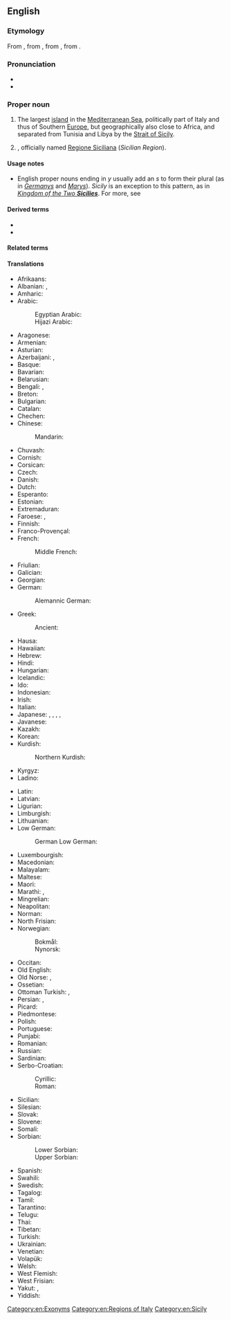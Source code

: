 ==English==

===Etymology===
From {{der|en|it|Sicilia}}, from {{der|en|la|Sicilia|}}, from {{der|en|grc|Σικελία|}}, from {{m|grc|Σίκελος||{{w|Sicel}}}}.

===Pronunciation===
* {{IPA|en|/ˈsɪsɨli/}}
* {{audio|en|LL-Q1860 (eng)-Vealhurl-Sicily.wav|Audio (Southern England)}}

===Proper noun===
{{wikipedia}}
{{en-proper noun|Sicilies}} {{qualifier|see usage notes below}}

# The largest [[island]] in the [[Mediterranean Sea]], politically part of Italy and thus of Southern [[Europe]], but geographically also close to Africa, and separated from Tunisia and Libya by the [[Strait of Sicily]].
# {{place|en|autonomous region|c/Italian Republic}}, officially named [[Regione Siciliana]] (''Sicilian Region'').

====Usage notes====
* English proper nouns ending in ''y'' usually add an ''s'' to form their plural (as in ''[[Germany]]s'' and ''[[Mary]]s''). ''Sicily'' is an exception to this pattern, as in ''[[Kingdom of the Two Sicilies|Kingdom of the Two '''Sicilies''']]''. For more, see {{pedia|English plurals#Plurals of nouns in -y|English plurals § Plurals of nouns in -y}}

====Derived terms====
* {{l|en|Sicilian}}
* {{l|en|Strait of Sicily}}

====Related terms====
{{rel4
|en|
Sicel|Sicilian|Siceliot|Sikeliot|Siculian|Siculi|Siculish|Sicilian American|Sicilian Italian
}}

====Translations====
{{trans-top|island in the Mediterranean Sea}}
* Afrikaans: {{t|af|Sisilië}}
* Albanian: {{t|sq|Siçilia|f}}, {{t|sq|Siçighja|f}}
* Amharic: {{t|am|ሲኪልያ}}
* Arabic: {{t|ar|صِقِلِّيَّة|f}}
*: Egyptian Arabic: {{t|arz|سيسيليا|f|tr=sisilia|sc=Arab}}
*: Hijazi Arabic: {{t|acw|صِقِلِّيَّة|f|tr=ṣigilliya, ṣiqilliya}}
* Aragonese: {{t|an|Secilia|f}}
* Armenian: {{t|hy|Սիցիլիա}}
* Asturian: {{t|ast|Sicilia|f}}
* Azerbaijani: {{t|az|Siciliya}}, {{t|az|Siqilliyyə}}
* Basque: {{t|eu|Sizilia}}
* Bavarian: {{t|bar|Sizilien|n}}
* Belarusian: {{t|be|Сыцылія|f}}
* Bengali: {{t|bn|সিসিলি}}, {{t|bn|সিকিল্লি}}
* Breton: {{t|br|Sikilia|f}}
* Bulgarian: {{t|bg|Сицилия|f}}
* Catalan: {{t+|ca|Sicília|f}}
* Chechen: {{t|ce|Сицили}}
* Chinese:
*: Mandarin: {{t+|cmn|西西里|tr=Xixīlǐ|sc=Hani}}
* Chuvash: {{t|cv|Сицили}}
* Cornish: {{t|kw|Sisili|f}}
* Corsican: {{t|co|Sicilia|f}}
* Czech: {{t+|cs|Sicílie|f}}
* Danish: {{t|da|Sicilien}}
* Dutch: {{t+|nl|Sicilië|n}}
* Esperanto: {{t|eo|Sicilio}}
* Estonian: {{t|et|Sitsiilia}}
* Extremaduran: {{t|ext|Sicília|f}}
* Faroese: {{t|fo|Sikiloy|f}}, {{t|fo|Sisilia|f}}
* Finnish: {{t+|fi|Sisilia}}
* Franco-Provençal: {{t|frp|Secila|f}}
* French: {{t+|fr|Sicile|f}}
*: Middle French: {{t|frm|Sycile|f}}
* Friulian: {{t|fur|Sicilie|f}}
* Galician: {{t+|gl|Sicilia|f}}
* Georgian: {{t|ka|სიცილია}}
* German: {{t+|de|Sizilien|n}}
*: Alemannic German: {{t|gsw|Sizilie|n}}
* Greek: {{t+|el|Σικελία|f}}
*: Ancient: {{t|grc|Σικελία|f}}
* Hausa: {{t|ha|Sisiliya}}
* Hawaiian: {{t|haw|Kikilia}}
* Hebrew: {{t+|he|סִיצִילְיָה|f}}
* Hindi: {{t|hi|सिसिली}}
* Hungarian: {{t+|hu|Szicília}}
* Icelandic: {{t|is|Sikiley|f}}
* Ido: {{t+|io|Sicilia}}
* Indonesian: {{t|id|Sisilia}}
* Irish: {{t|ga|Sicil|f|alt=An tSicil}}
* Italian: {{t+|it|Sicilia|f}}
* Japanese: {{t|ja|シチリア|tr=Shichiria}}, {{t|ja|シチリア州|tr=Shichiria-shū}} {{q|region}}, {{t|ja|シチリア島|tr=Shichiria-tō}} {{q|island}}, {{t|ja|シシリー|tr=Shishirī}}, {{t|ja|シシリー島|tr=Shishirī-tō}}
* Javanese: {{t|jv|Sisilia}}
* Kazakh: {{t|kk|Сицилия}}
* Korean: {{t|ko|^시실리}}
* Kurdish:
*: Northern Kurdish: {{t+|kmr|Sîcîlya|f}}
* Kyrgyz: {{t+|ky|Сицилия}}
* Ladino: {{t|lad|Sisilia|f}}
{{trans-mid}}
* Latin: {{t+|la|Sicilia|f}}
* Latvian: {{t|lv|Sicīlija|f}}
* Ligurian: {{t|lij|Siçilia|f}}
* Limburgish: {{t|li|Sicilië|n}}
* Lithuanian: {{t|lt|Sicilija|f}}
* Low German:
*: German Low German: {{t|nds-de|Sizilien|n}}
* Luxembourgish: {{t|lb|Sizilien|n}}
* Macedonian: {{t|mk|Сицилија|f}}
* Malayalam: {{t|ml|സിസിലി}}
* Maltese: {{t|mt|Sqallija|m}}
* Maori: {{t|mi|Hihirī}}
* Marathi: {{t|mr|सिसिली}}, {{t|mr|सिचिल्या}}
* Mingrelian: {{t|xmf|სიცილია}}
* Neapolitan: {{t|nap|Sicilia|f}}
* Norman: {{t|nrf|Sicile|f}}
* North Frisian: {{t|frr|Siziilien|n}}
* Norwegian:
*: Bokmål: {{t|nb|Sicilia|f}}
*: Nynorsk: {{t|nn|Sicilia|f}}
* Occitan: {{t|oc|Sicília|f}}
* Old English: {{t|ang|Sicilia|f}}
* Old Norse: {{t|non|Sikiley|f}}, {{t|non|Sikelö}}
* Ossetian: {{t|os|Сицили}}
* Ottoman Turkish: {{t|ota|سچلیا}}, {{t|ota|صقلیه}}
* Persian: {{t+|fa|سیسیل|tr=sisil}}, {{t|fa|صقلیه|tr=seqelliyye}}
* Picard: {{t|pcd|Sicile|f}}
* Piedmontese: {{t|pms|Sicilia|f}}
* Polish: {{t+|pl|Sycylia|f}}
* Portuguese: {{t+|pt|Sicília|f}}
* Punjabi: {{t|pa|ਸਿਚੀਲੀਆ}}
* Romanian: {{t|ro|Sicilia|f}}
* Russian: {{t+|ru|Сици́лия|f}}
* Sardinian: {{t|sc|Sitzìlia|f}}
* Serbo-Croatian:
*: Cyrillic: {{t|sh|Сѝцӣлија|f}}
*: Roman: {{t+|sh|Sìcīlija|f}}
* Sicilian: {{t|scn|Sicilia|f}}
* Silesian: {{t|szl|Sycylijo|n}}
* Slovak: {{t|sk|Sicília|f}}
* Slovene: {{t+|sl|Sicílija|f}}
* Somali: {{t|so|Sasiiliya}}
* Sorbian:
*: Lower Sorbian: {{t|dsb|Siciliska|f}}
*: Upper Sorbian: {{t|hsb|Sicilska|f}}
* Spanish: {{t+|es|Sicilia|f}}
* Swahili: {{t|sw|Sisilia}}
* Swedish: {{t+|sv|Sicilien|n}}
* Tagalog: {{t|tl|Sisily}}
* Tamil: {{t|ta|சிசிலி}}
* Tarantino: {{t|roa-tar|Sicilie|f}}
* Telugu: {{t|te|సిసిలీ}}
* Thai: {{t|th|ซิซิลี|tr=sí-sí-lee}}
* Tibetan: {{t|bo|སི་ཅི་ལི་ཡ།}}
* Turkish: {{t+|tr|Sicilya}}
* Ukrainian: {{t|uk|Сици́лія|f}}
* Venetian: {{t|vec|Siciłia|f}}
* Volapük: {{t+|vo|Sikileän}}
* Welsh: {{t|cy|Sisili|f}}
* West Flemish: {{t|vls|Sicilië|n}}
* West Frisian: {{t|fy|Sisylje}}
* Yakut: {{t|sah|Сициилийэ}}, {{t|sah|Сицилия}}
* Yiddish: {{t|yi|סיציליע|f}}
{{trans-bottom}}

[[Category:en:Exonyms]]
[[Category:en:Regions of Italy]]
[[Category:en:Sicily]]